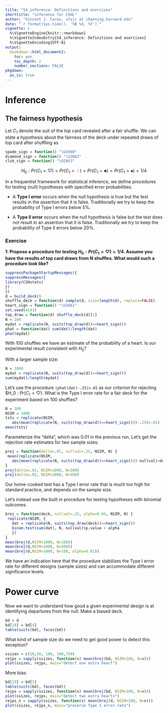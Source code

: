 ```yaml
---
title: "S4_inference: Definitions and exercises"
shorttitle: "inference for CSHL"
author: "Vincent J. Carey, stvjc at channing.harvard.edu"
date: "`r format(Sys.time(), '%B %d, %Y')`"
vignette: >
  %\VignetteEngine{knitr::rmarkdown}
  %\VignetteIndexEntry{S4_inference: Definitions and exercises}
  %\VignetteEncoding{UTF-8}
output:
  bookdown::html_document2:
    toc: yes
    toc_depth: 2
    number_sections: FALSE
pkgdown:
  as_is: true
---
```


# Inference

## The fairness hypothesis

Let $C_1$ denote the suit of the top card revealed after a fair shuffle.
We can state a hypothesis about the fairness of the deck
under repeated draws of top card after shuffling as

```r
spade_sign = function() "\U2660"
diamond_sign = function() "\U2662"
club_sign = function() "\U2663"
```

$$
H_0: Pr(C_1 = \heartsuit) = Pr(C_1 = \diamondsuit) = Pr(C_1 = \clubsuit) = Pr(C_1 = \spadesuit) = 1/4
$$

In a frequentist framework for statistical inference, we
define procedures for testing (null) hypotheses with specified
error probabilities.  

- A **Type I error** occurs when the
null hypothesis is true but the test results in the assertion that it is
false.  Traditionally we try to keep the probability of Type I errors
below 5\%.

- A **Type II error** occurs when the
null hypothesis is false but the test does not result in an
assertion that it is false.  Traditionally we try to keep the
probability of Type II errors below 20\%.

### Exercise

**1: Propose a procedure for testing $H_0: Pr(C_1 = \heartsuit) = 1/4$.  Assume you have
the results of top card draws from N shuffles.  What would such a procedure look like?**

```r
suppressPackageStartupMessages({
suppressMessages({
library(CSHstats)
})
})
d = build_deck()
shuffle_deck = function(d) sample(d, size=length(d), replace=FALSE)
heart_sign = function() "\U2661"
set.seed(4141)
top_draw = function(d) shuffle_deck(d)[1]
N = 100
mydat = replicate(N, suits(top_draw(d))==heart_sign())
phat = function(dat) sum(dat)/length(dat)
phat(mydat)
```
With 100 shuffles we have an estimate of the probability of a
heart.  Is our experimental result consistent with $H_0$?

With a larger sample size:
```r
N = 1000
mydat = replicate(N, suits(top_draw(d))==heart_sign())
sum(mydat)/length(mydat)
```

Let's use the procedure `|phat(dat)-.25|>.01` as our criterion for
rejecting $H_0 : $Pr(C_1 = \heartsuit)$.  What is the Type I error rate
for a fair deck for the experiment based on 100 shuffles?

```r
N = 100
NSIM = 1000
tsts = replicate(NSIM,
   abs(mean(replicate(N, suits(top_draw(d))==heart_sign()))-.25)>.01)
mean(tsts)
```

Parameterize the "delta", which was 0.01 in the previous run.  Let's
get the rejection rate estimates for two sample sizes:

```r
prej = function(delta=.01, nullval=.25, NSIM, N) {
 mean(replicate(NSIM,
   abs(mean(replicate(N, suits(top_draw(d))==heart_sign()))-nullval)>delta))
}
prej(delta=.02, NSIM=1000, N=100)
prej(delta=.02, NSIM=1000, N=500)
```

Our home-cooked test has a Type I error rate that is much too high
for standard practice, and depends on the sample size.

Let's instead use the built in procedure for testing hypotheses
with binomial 
outcomes.  

```r
brej = function(deck, nullval=.25, alpha=0.05, NSIM, N) {
 replicate(NSIM, {
   dat = replicate(N, suits(top_draw(deck))==heart_sign())
   binom.test(sum(dat), N, nullval)$p.value < alpha
   })
}
mean(brej(d,NSIM=1000, N=100))
mean(brej(d,NSIM=1000, N=500))
mean(brej(d,NSIM=1000, N=100, alpha=0.01))
```

We have an indication here that the procedure stabilizes the Type I error
rate for different designs (sample sizes) and can accommodate different
significance levels.

# Power curve

Now we want to understand how good a given experimental design
is at identifying departures from the null.  Make a biased deck.

```r
bd = d
bd[18] = bd[4]
table(suits(bd), faces(bd))
```
What kind of sample size do we need to get good power to detect this
exception?

```r
ssizes = c(10,50, 100, 300,750)
rejps = sapply(ssizes, function(x) mean(brej(bd, NSIM=100, N=x)))
plot(ssizes, rejps, main="detect one extra heart")
```

More bias:
```r
bd[19] = bd[5]
table(suits(bd), faces(bd))
rejps = sapply(ssizes, function(x) mean(brej(bd, NSIM=100, N=x)))
plot(ssizes, rejps, main="detect two extra hearts")
rejps_n = sapply(ssizes, function(x) mean(brej(d, NSIM=100, N=x)))
plot(ssizes, rejps_n, main="preserve Type I error rate")
```

